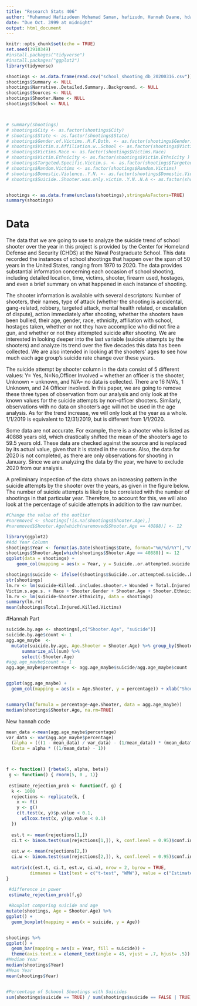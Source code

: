 ```yaml
---
title: "Research Stats 406"
author: "Muhammad Hafizudeen Mohamad Saman, hafizudn, Hannah Daane, hdaane"
date: "Due Oct. 3999 at midnight"
output: html_document
---
```


```r
knitr::opts_chunk$set(echo = TRUE)
set.seed(3910349)
#install.packages("tidyverse")
#install.packages("ggplot2")
library(tidyverse)
```

```r
shootings <- as.data.frame(read.csv("school_shooting_db_20200316.csv"))
shootings$Summary <- NULL
shootings$Narrative..Detailed.Summary..Background. <- NULL
shootings$Sources <- NULL
shootings$Shooter.Name <- NULL
shootings$School <- NULL



# summary(shootings)
# shootings$City <- as.factor(shootings$City)
# shootings$State <- as.factor(shootings$State)
# shootings$Gender.of.Victims..M.F.Both. <- as.factor(shootings$Gender.of.Victims..M.F.Both.)
# shootings$Victim.s.Affiliation.w..School <- as.factor(shootings$Victim.s.Affiliation.w..School)
# shootings$Victims.Race <- as.factor(shootings$Victims.Race)
# shootings$Victim.Ethnicity <- as.factor(shootings$Victim.Ethnicity )
# shootings$Targeted.Specific.Victim.s. <- as.factor(shootings$Targeted.Specific.Victim.s.)
# shootings$Random.Victims <- as.factor(shootings$Random.Victims)
# shootings$Domestic.Violence..Y.N. <- as.factor(shootings$Domestic.Violence..Y.N.)
# shootings$Suicide..Shooter.was.only.victim..Y.N..N.A <- as.factor(shootings$Suicide..Shooter.was.only.victim..Y.N..N.A)


shootings <- as.data.frame(unclass(shootings),stringsAsFactors=TRUE)
summary(shootings)   
```
# Data

The data that we are going to use to analyze the suicide trend of school shooter over the year in this project is provided by the Center for Homeland Defense and Security (CHDS) at the Naval Postgraduate School. This data recorded the instances of school shootings that happen over the span of 50 years in the United States, ranging from 1970 to 2020. The data provides substantial information concerning each occasion of school shooting, including detailed location, time, victims, shooter, firearm used, hostages, and even a brief summary on what happened in each instance of shooting. 

The shooter information is available with several descriptors: Number of shooters, their names, type of attack (whether the shooting is accidental, gang-related, robbery, targeted attack, mental health related, or escalation of dispute), action immediately after shooting, whether the shooters have been bullied, their age, gender, race, ethnicity, affiliation with school, hostages taken, whether or not they have accomplice who did not fire a gun, and whether or not they attempted suicide after shooting. We are interested in looking deeper into the last variable (suicide attempts by the shooters) and analyze its trend over the five decades this data has been collected. We are also intended in looking at the shooters' ages to see how much each age group's suicide rate change over these years.

The suicide attempt by shooter column in the data consist of 5 different values: Y= Yes, N=No,Officer Involved = whether an officer is the shooter, Unknown = unknown, and N/A= no data is collected. There are 16 N/A's, 1 Unknown, and 24 Officer involved. In this paper, we are going to remove these three types of observation from our analysis and only look at the known values for the suicide attempts by non-officer shooters. Similarly, observations with no data on shooter's age will not be used in the age analysis. As for the trend increase, we will only look at the year as a whole. 1/1/2019 is equivalent to 12/31/2019, but is different from 1/1/2020.

Some data are not accurate. For example, there is a shooter who is listed as 40888 years old, which drastically shifted the mean of the shooter's age to 59.5 years old. These data are checked against the source and is replaced by its actual value, given that it is stated in the source. Also, the data for 2020 is not completed, as there are only observations for shooting in January. Since we are analyzing the data by the year, we have to exclude 2020 from our analysis.

A preliminary inspection of the data shows an increasing pattern in the suicide attempts by the shooter over the years, as given in the figure below. The number of suicide attempts is likely to be correlated with the number of shootings in that particular year. Therefore, to account for this, we will also look at the percentage of suicide attempts in addition to the raw number.
```r
#Change the value of the outlier
#naremoved <- shootings[!is.na(shootings$Shooter.Age),]
#naremoved$Shooter.Age[which(naremoved$Shooter.Age == 40888)] <- 12

library(ggplot2)
#Add Year Column
shootings$Year <- format(as.Date(shootings$Date, format="%m/%d/%Y"),"%Y")
shootings$Shooter.Age[which(shootings$Shooter.Age == 40888)] <- 12
ggplot(data = shootings) +
    geom_col(mapping = aes(x = Year, y = Suicide..or.attempted.suicide..by.Shooter..Y.N.)) + ylab("Number of Suicide Attempts")
```

```r
shootings$suicide <- ifelse((shootings$Suicide..or.attempted.suicide..by.Shooter..Y.N. == 'Y'), TRUE, FALSE)
str(shootings)
lm.rv <- lm(suicide~Killed..includes.shooter.+ Wounded + Total.Injured.Killed.Victims +
Victim.s.age.s. + Race + Shooter.Gender + Shooter.Age + Shooter.Ethnicity + Shooter.s.Affiliation.with.School, data = shootings)
lm.rv <- lm(suicide~Shooter.Ethnicity, data = shootings)
summary(lm.rv)
mean(shootings$Total.Injured.Killed.Victims)
```

#Hannah Part

```r
suicide.by.age <- shootings[,c("Shooter.Age", "suicide")]
suicide.by.age$count <- 1
agg.age_maybe  <- 
  mutate(suicide.by.age, Age.Shooter = Shooter.Age) %>% group_by(Shooter.Age, Age.Shooter) %>% 
      summarize_all(sum) %>% 
      select(-Shooter.Age)
#agg.age_maybe$count <- 1
agg.age_maybe$percentage <- agg.age_maybe$suicide/agg.age_maybe$count


ggplot(agg.age_maybe) +
  geom_col(mapping = aes(x = Age.Shooter, y = percentage)) + xlab("Shooter's Age")  + ylab("Percentage of Suicide")


summary(lm(formula = percentage~Age.Shooter, data = agg.age_maybe))
median(shootings$Shooter.Age, na.rm=TRUE)
```
New hannah code
```r
mean_data <-mean(agg.age_maybe$percentage)
var_data <- var(agg.age_maybe$percentage)
  (alpha = (((1 - mean_data) / var_data) - (1/mean_data)) * (mean_data^2))  
  (beta = alpha * ((1/mean_data) - 1))



f <- function() {rbeta(5, alpha, beta)}
 g <- function() { rnorm(5, 0 , 1)}
 
 estimate_rejection_prob <- function(f, g) {
  k <- 1000
  rejections <- replicate(k, {
    x <- f()
    y <- g()
    c(t.test(x, y)$p.value < 0.1,
      wilcox.test(x, y)$p.value < 0.1) 
  })
  
  est.t <- mean(rejections[1,])
  ci.t <- binom.test(sum(rejections[1,]), k, conf.level = 0.95)$conf.int
  
  est.w <- mean(rejections[2,])
  ci.w <- binom.test(sum(rejections[2,]), k, conf.level = 0.95)$conf.int
  
  matrix(c(est.t, ci.t, est.w, ci.w), nrow = 2, byrow = TRUE, 
         dimnames = list(test = c("t-test", "WMW"), value = c("Estimate", "Lower", "Upper")))
}
 
 #difference in power
 estimate_rejection_prob(f,g)

 #Boxplot comparing suicide and age
mutate(shootings, Age = Shooter.Age) %>%
ggplot() +
  geom_boxplot(mapping = aes(x = suicide, y = Age))


shootings %>%
ggplot() +
  geom_bar(mapping = aes(x = Year, fill = suicide)) +
  theme(axis.text.x = element_text(angle = 45, vjust = .7, hjust= .5))
#Median Year
median(shootings$Year)
#Mean Year
mean(shootings$Year)


#Percentage of Schoool Shootings with Suicides 
sum(shootings$suicide == TRUE) / sum(shootings$suicide == FALSE | TRUE)

```
